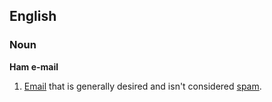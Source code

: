 ==English==
===Noun===
'''Ham e-mail'''
#[[Email]] that is generally desired and isn't considered [[spam]].